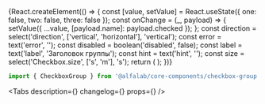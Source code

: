 

<Meta title='Компоненты/Контролы/CheckboxGroup' component={CheckboxGroup} />

<!-- Canvas -->

<Story name='CheckboxGroup'>
    {React.createElement(() => {
        const [value, setValue] = React.useState({ one: false, two: false, three: false });
        const onChange = (_, payload) => {
            setValue({ ...value, [payload.name]: payload.checked });
        };
        const direction = select('direction', ['vertical', 'horizontal'], 'vertical');
        const error = text('error', '');
        const disabled = boolean('disabled', false);
        const label = text('label', 'Заголовок группы');
        const hint = text('hint', '');
        const size = select('Checkbox.size', ['s', 'm'], 's');
        return (
            <CheckboxGroup
                label={label}
                hint={hint}
                onChange={onChange}
                direction={direction}
                error={error}
                disabled={disabled}
            >
                <Checkbox size={size} label='Первый вариант' name='one' checked={value.one} />
                <Checkbox size={size} label='Второй вариант' name='two' checked={value.two} />
                <Checkbox size={size} label='Третий вариант' name='three' checked={value.three} />
            </CheckboxGroup>
        );
    })}
</Story>

<!-- Docs -->

<ComponentHeader
    name='CheckboxGroup'
    version={version}
    package='@alfalab/core-components/checkbox-group'
    design='https://www.figma.com/file/cdNnkh2QdxuvYLrBm4cubM/Web-%3A%3A-Core-Default-Components?node-id=172%3A30800'
/>

```jsx
import { CheckboxGroup } from '@alfalab/core-components/checkbox-group';
```

<Tabs
    description={<Description />}
    changelog={<Changelog />}
    props={<ArgsTable of={CheckboxGroupTS} />}
/>
